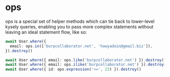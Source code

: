 # ops

ops is a special set of helper methods which can tie back to lower-level kysely queries, enabling you to pass more complex statements without leaving an ideal statement flow, like so:

```ts
await User.where({
  email: ops.in(['burpcollaborator.net', 'howyadoin@gmail.biz']),
}).destroy()

await User.where({ email: ops.like('burpcollaborator.net') }).destroy()
await User.where({ email: ops.ilike('burpcollaborator.net') }).destroy()
await User.where({ id: ops.expression('<=', 23) }).destroy()
```
